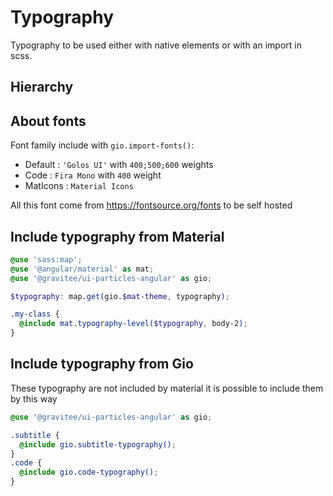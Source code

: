 
<Meta title="Theme / Typography / README" />

# Typography

Typography to be used either with native elements or with an import in scss.

## Hierarchy

<Story id="theme-typography--showcase"></Story>

## About fonts

Font family include with `gio.import-fonts()`:

- Default : `'Golos UI'` with `400;500;600` weights
- Code : `Fira Mono` with `400` weight
- MatIcons : `Material Icons`

All this font come from https://fontsource.org/fonts to be self hosted

## Include typography from Material

```scss
@use 'sass:map';
@use '@angular/material' as mat;
@use '@gravitee/ui-particles-angular' as gio;

$typography: map.get(gio.$mat-theme, typography);

.my-class {
  @include mat.typography-level($typography, body-2);
}
```

## Include typography from Gio

These typography are not included by material it is possible to include them by this way

```scss
@use '@gravitee/ui-particles-angular' as gio;

.subtitle {
  @include gio.subtitle-typography();
}
.code {
  @include gio.code-typography();
}
```
